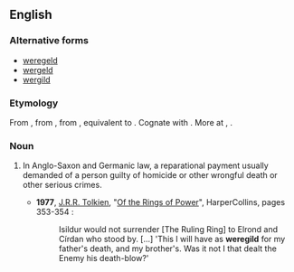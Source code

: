 ==English==
{{wikipedia}}

===Alternative forms===
* [[weregeld]]
* [[wergeld]]
* [[wergild]]

===Etymology===
From {{etyl|enm}} {{term|wergeld|lang=enm}}, from {{etyl|ang}} {{term|wergeld||compensation for a man killed|lang=ang}}, from {{proto|Germanic|werageldaz|weregild|lang=en}}, equivalent to {{compound|wer|t1=man|geld|t2=payment}}. Cognate with {{etyl|de|-}} {{term|Wergeld||weregild|lang=de}}. More at {{l|en|wer}}, {{l|en|geld}}.

===Noun===
{{en-noun}}

# {{context|Anglo-Saxon}} In Anglo-Saxon and Germanic law, a reparational payment usually demanded of a person guilty of homicide or other wrongful death or other serious crimes.
#*'''1977''', [[w:J.R.R. Tolkien|J.R.R. Tolkien]], "[[w:Of the Rings of Power and the Third Age|Of the Rings of Power]]", HarperCollins, pages 353-354 :
#*:Isildur would not surrender [The Ruling Ring] to Elrond and Círdan who stood by. [...] 'This I will have as '''weregild''' for my father's death, and my brother's. Was it not I that dealt the Enemy his death-blow?'